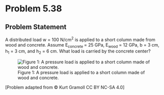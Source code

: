 # Problem 5.38 {.unnumbered}

## Problem Statement
A distributed load w = 100 N/cm<sup>2</sup> is applied to a short column made from wood and concrete. Assume E<sub>concrete </sub>= 25 GPa, E<sub>wood</sub> = 12 GPa, b = 3 cm, h<sub>1</sub> = 3 cm, and h<sub>2</sub> = 6 cm. What load is carried by the concrete center?


![Figure 1: A pressure load is applied to a short column made of wood and concrete. ](images/248.png){fig-alt="A pressure load is applied to a short column made of wood and concrete. Concerete is the center of the column and it is surrounded by wood. The side of the column is 3 * b, with the width of the wood, concrete, and wood each being b. The other side of the column is h[1] + h[2] + h[1], with the length of the wood being h[1] and the length of the concrete being h[2]."}

\[Problem adapted from © Kurt Gramoll CC BY NC-SA 4.0\]